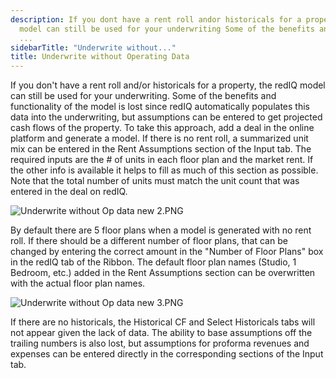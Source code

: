 ```yaml
---
description: If you dont have a rent roll andor historicals for a property the redIQ
  model can still be used for your underwriting Some of the benefits and functionality
  ...
sidebarTitle: "Underwrite without..."
title: Underwrite without Operating Data
---
```


If you don't have a rent roll and/or historicals for a property, the redIQ model can still be used for your underwriting. Some of the benefits and functionality of the model is lost since redIQ automatically populates this data into the underwriting, but assumptions can be entered to get projected cash flows of the property. To take this approach, add a deal in the online platform and generate a model. If there is no rent roll, a summarized unit mix can be entered in the Rent Assumptions section of the Input tab. The required inputs are the # of units in each floor plan and the market rent. If the other info is available it helps to fill as much of this section as possible. Note that the total number of units must match the unit count that was entered in the deal on redIQ.


<Frame caption="Spreadsheet displaying revenue assumptions for various floor plans and their occupancy status.">
  <img src="/images/rediq/dbda94218ffd89a5a8da84c8388b7da176747b25.png" alt="Underwrite without Op data new 2.PNG" />
</Frame>


By default there are 5 floor plans when a model is generated with no rent roll. If there should be a different number of floor plans, that can be changed by entering the correct amount in the "Number of Floor Plans" box in the redIQ tab of the Ribbon. The default floor plan names (Studio, 1 Bedroom, etc.) added in the Rent Assumptions section can be overwritten with the actual floor plan names.


<Frame caption="Input field for adjusting the number of floor plans in the redIQ model.">
  <img src="/images/rediq/3dcb898849613fc4d239f94f7792c4d45b5ac1eb.png" alt="Underwrite without Op data new 3.PNG" />
</Frame>


If there are no historicals, the Historical CF and Select Historicals tabs will not appear given the lack of data. The ability to base assumptions off the trailing numbers is also lost, but assumptions for proforma revenues and expenses can be entered directly in the corresponding sections of the Input tab.